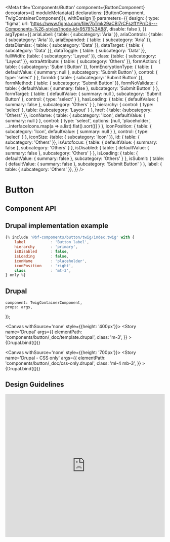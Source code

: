
<Meta
    title='Components/Button'
    component={ButtonComponent}
    decorators={[
        moduleMetadata({ declarations: [ButtonComponent, TwigContainerComponent]}),
        withDesign
    ]}
    parameters={{
        design: {
            type: 'figma',
            url: 'https://www.figma.com/file/7bTmk29aCBl7rCFszffYPr/DS---Components-%26-styles?node-id=9579%3A88',
            disable: false
        },
    }}
    argTypes={{
        ariaLabel: { table: { subcategory: 'Aria' }},
        ariaControls: { table: { subcategory: 'Aria' }},
        ariaExpanded: { table: { subcategory: 'Aria' }},
        dataDismiss: { table: { subcategory: 'Data' }},
        dataTarget: { table: { subcategory: 'Data' }},
        dataToggle: { table: { subcategory: 'Data' }},
        fullWidth: {table: { subcategory: 'Layout' }},
        class: {table: { subcategory: 'Layout' }},
        extraAttribute: { table: { subcategory: 'Others' }},
        formAction: { table: { subcategory: 'Submit Button' }},
        formEncryptionType: {
            table: {
                defaultValue: { summary: null },
                subcategory: 'Submit Button'
            },
            control: { type: 'select' }
        },
        formId: { table: { subcategory: 'Submit Button' }},
        formMethod: { table: { subcategory: 'Submit Button' }},
        formNoValidate: {
            table: {
                defaultValue: { summary: false },
                subcategory: 'Submit Button'
            }
        },
        formTarget: {
            table: {
                defaultValue: { summary: null },
                subcategory: 'Submit Button'
            },
            control: { type: 'select' }
        },
        hasLoading: { table: {
                defaultValue: { summary: false },
                subcategory: 'Others' }
        },
        hierarchy: {
            control: { type: 'select' },
            table: {subcategory: 'Layout' }
        },
        href: { table: {subcategory: 'Others' }},
        iconName: {
            table: {
                subcategory: 'Icon',
                defaultValue: { summary: null }
            },
            control: {
                type: 'select',
                options: [null, 'placeholder', ...interfaceIcons.map(a => a.list).flat().sort()]
            }
        },
        iconPosition: {
            table: {
                subcategory: 'Icon',
                defaultValue: { summary: null }
            },
            control: { type: 'select' }
        },
        iconSize: {table: { subcategory: 'Icon' }},
        id: { table: { subcategory: 'Others' }},
        isAutofocus: { table: {
                defaultValue: { summary: false },
                subcategory: 'Others' }
        },
        isDisabled: { table: {
                defaultValue: { summary: false },
                subcategory: 'Others' }
        },
        isLoading: { table: {
                defaultValue: { summary: false },
                subcategory: 'Others' }
        },
        isSubmit: { table: {
                defaultValue: { summary: false },
                subcategory: 'Submit Button' }
        },
        label: { table: { subcategory: 'Others' }},
    }}
/>

# Button

## Component API

<ArgsTable of={ButtonComponent} />

## Drupal implementation example

```jsx
{% include '@bf-components/button/twig/index.twig' with {
    label           : 'Button label',
    hierarchy       : 'primary',
    isDisabled      : false,
    isLoading       : false,
    iconName        : 'placeholder',
    iconPosition    : 'right',
    class           : 'mt-3',
} only %}
```

## Drupal

    component: TwigContainerComponent,
    props: args,
});

<Canvas withSource='none' style={{height: '400px'}}>
    <Story
        name='Drupal'
        args={{
            elementPath: 'components/button/_doc/template.drupal',
            class: 'm-3',
        }}
    >
        {Drupal.bind({})}
    </Story>
</Canvas>

<Canvas withSource='none' style={{height: '700px'}}>
    <Story
        name='Drupal - CSS only'
        args={{
            elementPath: 'components/button/_doc/css-only.drupal',
            class: 'ml-4 mb-3',
        }}
    >
        {Drupal.bind({})}
    </Story>
</Canvas>

## Design Guidelines

<iframe width='100%' height='450' src='https://www.figma.com/embed?embed_host=share&url=https%3A%2F%2Fwww.figma.com%2Ffile%2F7bTmk29aCBl7rCFszffYPr%2FDS---Components-%2526-styles%3Fnode-id%3D9579%253A88' frameBorder='0' allowFullScreen></iframe>
